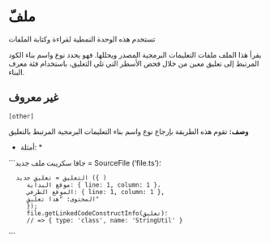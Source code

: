 # ملفّ

تستخدم هذه الوحدة النمطية لقراءة وكتابة الملفات
 
 
  يقرأ هذا الملف ملفات التعليمات البرمجية المصدر ويحللها.
  فهو يحدد نوع واسم بناء الكود المرتبط
  إلى تعليق معين من خلال فحص الأسطر التي تلي التعليق،
  باستخدام فئة معرف البناء.



## غير معروف 
`[other]`
 
**وصف:**
تقوم هذه الطريقة بإرجاع نوع واسم بناء التعليمات البرمجية المرتبط بالتعليق
     
      

* أمثلة: *

```جافا سكريبت
ملف جديد = SourceFile ('file.ts')؛
     
      التعليق = تعليق جديد ({ )
         موقع البداية: { line: 1, column: 1 }،
         الموقع الطرفي: { line: 1, column: 1 },
         المحتوى: "هذا تعليق"
         });
         file.getLinkedCodeConstructInfo(تعليق)؛
         // => { type: 'class', name: 'StringUtil' }
```

